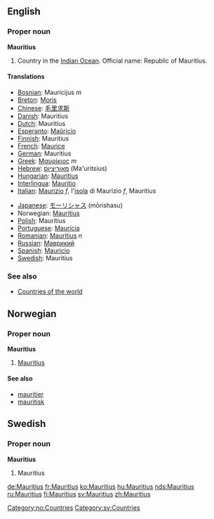 ==English==

===Proper noun===
'''Mauritius'''
# Country in the [[Indian Ocean]]. Official name: Republic of Mauritius.
====Translations====
{{top}}
*[[Bosnian]]: Mauricijus ''m''
*[[Breton]]: [[Moris]]
*[[Chinese]]: [[毛里求斯]]
*[[Danish]]: Mauritius
*[[Dutch]]: Mauritius
*[[Esperanto]]: [[Maŭricio]]
*[[Finnish]]: Mauritius
*[[French]]: [[Maurice]]
*[[German]]: Mauritius
*[[Greek]]: [[Μαυρίκιος]] ''m''
*[[Hebrew]]: [[מאוריציוס]] (Ma'uritsius)
*[[Hungarian]]: [[Mauritius]]
*[[Interlingua]]: [[Mauritio]]
*[[Italian]]: [[Maurizio]] ''f'', l'[[isola]] di Maurizio ''f'', Mauritius
{{mid}}
*[[Japanese]]: [[モーリシャス]] (mōrishasu)
*Norwegian: [[#Norwegian|Mauritius]]
*[[Polish]]: Mauritius
*[[Portuguese]]: [[Maurícia]]
*[[Romanian]]: [[Mauritius]] ''n''
*[[Russian]]: [[Маврикий]]
*[[Spanish]]: [[Mauricio]]
*[[Swedish]]: Mauritius
{{bottom}}

===See also===
* [[Countries of the world]]

==Norwegian==
===Proper noun===
[[Category:no:Countries]]
'''Mauritius'''
#[[#English|Mauritius]]
====See also====
*[[mauritier]]
*[[mauritisk]]

==Swedish==
===Proper noun===
'''Mauritius'''
#Mauritius

[[Category:sv:Countries]]

[[de:Mauritius]]
[[fr:Mauritius]]
[[ko:Mauritius]]
[[hu:Mauritius]]
[[nds:Mauritius]]
[[ru:Mauritius]]
[[fi:Mauritius]]
[[sv:Mauritius]]
[[zh:Mauritius]]